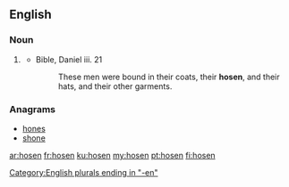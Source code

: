 {{also|Hosen}}
==English==

===Noun===
{{head|en|plural}}

# {{cx|obsolete|lang=en}} {{plural of|hose|lang=en}} {{qualifier|the old-fashioned garment}}
#* Bible, Daniel iii. 21
#*: These men were bound in their coats, their '''hosen''', and their hats, and their other garments.

===Anagrams===
* [[hones#English|hones]]
* [[shone#English|shone]]

[[Category:English plurals ending in "-en"]]

[[ar:hosen]]
[[fr:hosen]]
[[ku:hosen]]
[[my:hosen]]
[[pt:hosen]]
[[fi:hosen]]